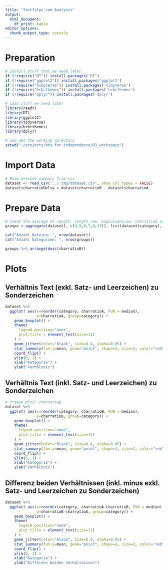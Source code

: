 ```yaml
---
title: "Textfiles.com Analysis"
output:
  html_document:
    df_print: kable
editor_options:
  chunk_output_type: console
---
```

# Preparation

```r
# install stuff that we need later
if (!require("DT")) install.packages('DT')
if (!require("ggplot2")) install.packages('ggplot2')
if (!require("tidyverse")) install.packages('tidyverse')
if (!require("hrbrthemes")) install.packages('hrbrthemes')
if (!require("dplyr")) install.packages('dplyr')

# Load stuff we need later
library(readr)
library(DT)
library(ggplot2)
library(tidyverse)
library(hrbrthemes)
library(dplyr)

# and set the working directory
setwd("~/projects/bbs-for-independence/03_workspace")
```

# Import Data

```r
# Read dataset summary from csv
dataset <- read_csv("../.tmp/dataset.csv", show_col_types = FALSE)
dataset$charratioDelta = dataset$charratioB - dataset$charratioA
```

# Prepare Data

```r
# Check the average of length, length_raw, avgcolumnsize, charratioA and charratioB
groups = aggregate(dataset[, c(4,5,6,7,8,13)], list(dataset$category), FUN = function(x) round(mean(suppressWarnings(as.numeric(as.character(x))), na.rm=TRUE), digits = 2))

cat("Anzahl Dateien: ", nrow(dataset))
cat("Anzahl Kategorien: ", nrow(groups))

groups %>% arrange(desc(charratioB))
```

\newpage

# Plots
 
## Verhältnis Text (exkl. Satz- und Leerzeichen) zu Sonderzeichen

```r
dataset %>%
  ggplot( aes(x=reorder(category, charratioA, FUN = median), 
              y=charratioA, group=category)) +
    geom_boxplot() +
    theme(
      legend.position="none",
      plot.title = element_text(size=11)
    ) +
    geom_jitter(color="black", size=0.4, alpha=0.05) +
    stat_summary(fun.y=mean, geom="point", shape=4, size=2, color="red", fill="red") +
    coord_flip() + 
    ylim(0, 1) +
    xlab("Kategorie") +
    ylab("Verhältnis")
```

## Verhältnis Text (inkl. Satz- und Leerzeichen) zu Sonderzeichen

```r
# create plot: charratioB
dataset %>%
  ggplot( aes(x=reorder(category, charratioB, FUN = median), 
              y=charratioB, group=category)) +
    geom_boxplot() +
    theme(
      legend.position="none",
      plot.title = element_text(size=11)
    ) +
    geom_jitter(color="black", size=0.4, alpha=0.05) +
    stat_summary(fun.y=mean, geom="point", shape=4, size=2, color="red", fill="red") +
    coord_flip() + 
    ylim(0, 1) +
    xlab("Kategorie") +
    ylab("Verhältnis")
```

## Differenz beiden Verhältnissen (inkl. minus exkl. Satz- und Leerzeichen zu Sonderzeichen)

```r
dataset %>%
  ggplot( aes(x=reorder(category, charratioA-charratioB, FUN = median), 
              y=charratioB-charratioA, group=category)) +
    geom_boxplot() +
    theme(
      legend.position="none",
      plot.title = element_text(size=11)
    ) +
    geom_jitter(color="black", size=0.4, alpha=0.05) +
    stat_summary(fun.y=mean, geom="point", shape=4, size=2, color="red", fill="red") +
    coord_flip() + 
    ylim(0, 1) +
    xlab("Kategorie") +
    ylab("Differenz beiden Verhältnissen")
```

